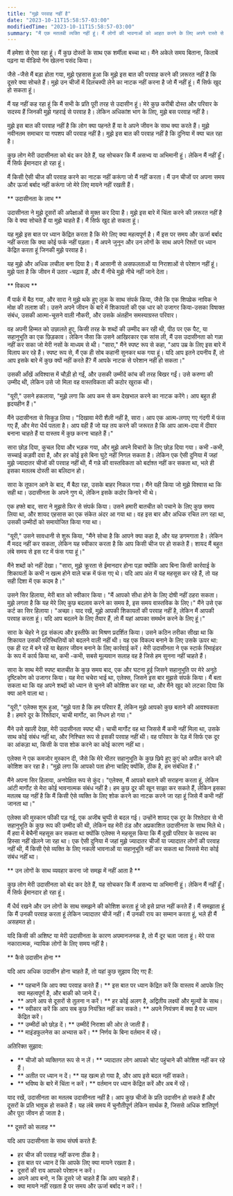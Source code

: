 ```yaml
---
title: "मुझे परवाह नहीं है"
date: "2023-10-11T15:58:57-03:00"
modifiedTime: "2023-10-11T15:58:57-03:00"
summary: "मैं एक मतलबी व्यक्ति नहीं हूं। मैं लोगों की भावनाओं को आहत करने के लिए अपने रास्ते से बाहर नहीं जाता। लेकिन मैं ज्यादातर लोगों या ज्यादातर चीजों के बारे में भी परवाह नहीं करता हूं जो मुझे शामिल नहीं करते हैं।"
---
```


मैं हमेशा से ऐसा रहा हूं। मैं कुछ दोस्तों के साथ एक शर्मीला बच्चा था। मैंने अकेले समय बिताना, किताबें पढ़ना या वीडियो गेम खेलना पसंद किया।

जैसे -जैसे मैं बड़ा होता गया, मुझे एहसास हुआ कि मुझे इस बात की परवाह करने की ज़रूरत नहीं है कि दूसरे क्या सोचते हैं। मुझे उन चीजों में दिलचस्पी लेने का नाटक नहीं करना है जो मैं नहीं हूं। मैं सिर्फ खुद हो सकता हूं।

मैं यह नहीं कह रहा हूं कि मैं सभी के प्रति पूरी तरह से उदासीन हूं। मेरे कुछ करीबी दोस्त और परिवार के सदस्य हैं जिनकी मुझे गहराई से परवाह है। लेकिन अधिकांश भाग के लिए, मुझे बस परवाह नहीं है।

मुझे इस बात की परवाह नहीं है कि लोग क्या पहनते हैं या वे अपने जीवन के साथ क्या करते हैं। मुझे नवीनतम समाचार या गपशप की परवाह नहीं है। मुझे इस बात की परवाह नहीं है कि दुनिया में क्या चल रहा है।

कुछ लोग मेरी उदासीनता को बंद कर देते हैं, यह सोचकर कि मैं असभ्य या अभिमानी हूं। लेकिन मैं नहीं हूँ। मैं सिर्फ ईमानदार हो रहा हूं।

मैं किसी ऐसी चीज की परवाह करने का नाटक नहीं करूंगा जो मैं नहीं करता। मैं उन चीजों पर अपना समय और ऊर्जा बर्बाद नहीं करूंगा जो मेरे लिए मायने नहीं रखती हैं।

** उदासीनता के लाभ **

उदासीनता ने मुझे दूसरों की अपेक्षाओं से मुक्त कर दिया है। मुझे इस बारे में चिंता करने की ज़रूरत नहीं है कि वे क्या सोचते हैं या मुझे चाहते हैं। मैं सिर्फ खुद हो सकता हूं।

यह मुझे इस बात पर ध्यान केंद्रित करता है कि मेरे लिए क्या महत्वपूर्ण है। मैं इस पर समय और ऊर्जा बर्बाद नहीं करता कि क्या कोई फर्क नहीं पड़ता। मैं अपने जुनून और उन लोगों के साथ अपने रिश्तों पर ध्यान केंद्रित करता हूं जिनकी मुझे परवाह है।

यह मुझे और अधिक लचीला बना दिया है। मैं आसानी से असफलताओं या निराशाओं से परेशान नहीं हूं। मुझे पता है कि जीवन में उतार -चढ़ाव हैं, और मैं नीचे मुझे नीचे नहीं जाने देता।

** विकल्प **

मैं पार्क में बैठ गया, और सारा ने मुझे थके हुए लुक के साथ संपर्क किया, जैसे कि एक शिपव्रेक नाविक ने मोक्ष की तलाश की। उसने अपने जीवन के बारे में शिकायतों की एक धार को उजागर किया-उसका विषाक्त संबंध, उसकी आत्मा-चूसने वाली नौकरी, और उसके अंतहीन समस्याग्रस्त परिवार।

वह अपनी हिम्मत को उछालते हुए, किसी तरह के शब्दों की उम्मीद कर रही थी, पीठ पर एक पैट, या सहानुभूति का एक छिड़काव। लेकिन जैसा कि उसने आखिरकार एक सांस ली, मैं उस उदासीनता को गन्ना नहीं कर सका जो मेरी नसों के माध्यम से थी।
"सारा," मैंने स्पष्ट रूप से कहा, "आप उम्र के लिए इस बारे में विलाप कर रहे हैं। स्पष्ट रूप से, मैं एक ही सोब कहानी सुनकर थक गया हूं। यदि आप इतने दयनीय हैं, तो आप इसके बारे में कुछ क्यों नहीं करते हैं? मैं आपके नाटक से परेशान नहीं हो सकता।"

उसकी आँखें अविश्वास में चौड़ी हो गईं, और उसकी उम्मीदें कांच की तरह बिखर गईं। उसे करुणा की उम्मीद थी, लेकिन उसे जो मिला वह वास्तविकता की कठोर खुराक थी।

"यूरी," उसने हकलाया, "मुझे लगा कि आप कम से कम देखभाल करने का नाटक करेंगे। आप बहुत ही हृदयहीन हैं।"

मैंने उदासीनता से सिकुड़ लिया। "दिखावा मेरी शैली नहीं है, सारा। आप एक आत्म-लगाए गए गंदगी में फंस गए हैं, और मेरा धैर्य पतला है। आप वही हैं जो यह तय करने की जरूरत है कि आप आत्म-दया में दीवार बनाना चाहते हैं या वास्तव में कुछ करना चाहते हैं।"

सारा छोड़ दिया, कुचल दिया और भड़क गया, और मुझे अपने विचारों के लिए छोड़ दिया गया। कभी -कभी, सच्चाई कड़वी दवा है, और हर कोई इसे बिना घुटे नहीं निगल सकता है। लेकिन एक ऐसी दुनिया में जहां मुझे ज्यादातर चीजों की परवाह नहीं थी, मैं गन्ने की वास्तविकता को बर्दाश्त नहीं कर सकता था, भले ही इसका मतलब दोस्ती का बलिदान हो।

सारा के तूफान आने के बाद, मैं बैठा रहा, उसके बाहर निकल गया। मैंने वही किया जो मुझे विश्वास था कि सही था। उदासीनता के अपने गुण थे, लेकिन इसके कठोर किनारे भी थे।

एक हफ्ते बाद, सारा ने मुझसे फिर से संपर्क किया। उसने हमारी बातचीत को पचाने के लिए कुछ समय लिया था, और शायद एहसास का एक संकेत अंदर आ गया था। वह इस बार और अधिक रचित लग रहा था, उसकी उम्मीदों को समायोजित किया गया था।

"यूरी," उसने सावधानी से शुरू किया, "मैंने सोचा है कि आपने क्या कहा है, और यह डगमगाता है। लेकिन मैं मदद नहीं कर सकता, लेकिन यह स्वीकार करता है कि आप किसी चीज पर हो सकते हैं। शायद मैं बहुत लंबे समय से इस रट में फंस गया हूं।"

मैंने शब्दों को नहीं देखा। "सारा, मुझे क्रूरता से ईमानदार होना पड़ा क्योंकि आप बिना किसी कार्रवाई के शिकायतों के कभी न खत्म होने वाले चक्र में फंस गए थे। यदि आप अंत में यह महसूस कर रहे हैं, तो यह सही दिशा में एक कदम है।"

उसने सिर हिलाया, मेरी बात को स्वीकार किया। "मैं आपको सीधा होने के लिए दोषी नहीं ठहरा सकता। मुझे लगता है कि यह मेरे लिए कुछ बदलाव करने का समय है, इस समय वास्तविक के लिए।"
मैंने उसे एक कर्ट का सिर हिलाया। "अच्छा। याद रखें, मुझे आपकी शिकायतों की परवाह नहीं है, लेकिन मैं आपकी परवाह करता हूं। यदि आप बदलने के लिए तैयार हैं, तो मैं यहां आपका समर्थन करने के लिए हूं।"

सारा के चेहरे ने दृढ़ संकल्प और इस्तीफे का मिश्रण प्रदर्शित किया। उसने कठिन तरीका सीखा था कि शिकायत उसकी परिस्थितियों को बदलने वाली नहीं थी। यह एक विकल्प बनाने के लिए उसके ऊपर था: एक ही रट में बने रहें या बेहतर जीवन बनाने के लिए कार्रवाई करें। मेरी उदासीनता ने एक स्टार्क रिमाइंडर के रूप में कार्य किया था, कभी -कभी, सबसे मूल्यवान सलाह वह है जिसे हम सुनना नहीं चाहते हैं।

सारा के साथ मेरी स्पष्ट बातचीत के कुछ समय बाद, एक और घटना हुई जिसने सहानुभूति पर मेरे अनूठे दृष्टिकोण को उजागर किया। यह मेरा चचेरा भाई था, एलेक्स, जिसने इस बार मुझसे संपर्क किया। मैं बता सकता था कि वह अपने शब्दों को ध्यान से चुनने की कोशिश कर रहा था, और मैंने खुद को लटका दिया कि क्या आने वाला था।

"यूरी," एलेक्स शुरू हुआ, "मुझे पता है कि हम परिवार हैं, लेकिन मुझे आपको कुछ बताने की आवश्यकता है। हमारे दूर के रिश्तेदार, चाची मार्गोट, का निधन हो गया।"

मैंने उसे खाली देखा, मेरी उदासीनता स्पष्ट थी। चाची मार्गोट वह था जिससे मैं कभी नहीं मिला था, उसके साथ कोई संबंध नहीं था, और निश्चित रूप से इसकी परवाह नहीं थी। वह परिवार के पेड़ में सिर्फ एक दूर का आंकड़ा था, किसी के पास शोक करने का कोई कारण नहीं था।

एलेक्स ने एक कमजोर मुस्कान दी, जैसे कि मेरे भीतर सहानुभूति के कुछ छिपे हुए कुएं को अपील करने की कोशिश कर रहा है। "मुझे लगा कि आपको पता होना चाहिए क्योंकि, ठीक है, हम संबंधित हैं।"

मैंने अपना सिर हिलाया, अनपेक्षित रूप से कुंद। "एलेक्स, मैं आपको बताने की सराहना करता हूं, लेकिन आंटी मार्गोट से मेरा कोई भावनात्मक संबंध नहीं है। हम कुछ दूर की खून साझा कर सकते हैं, लेकिन इसका मतलब यह नहीं है कि मैं किसी ऐसे व्यक्ति के लिए शोक करने का नाटक करने जा रहा हूं जिसे मैं कभी नहीं जानता था।"

एलेक्स की मुस्कान फीकी पड़ गई, एक अजीब चुप्पी से बदल गई। उन्होंने शायद एक दूर के रिश्तेदार से भी सहानुभूति के कुछ रूप की उम्मीद की थी, लेकिन वह मेरी ठंड और अप्रकाशित उदासीनता के साथ मिले थे।
मैं हवा में बेचैनी महसूस कर सकता था क्योंकि एलेक्स ने महसूस किया कि मैं दुखी परिवार के सदस्य का हिस्सा नहीं खेलने जा रहा था। एक ऐसी दुनिया में जहां मुझे ज्यादातर चीजों या ज्यादातर लोगों की परवाह नहीं थी, मैं किसी ऐसे व्यक्ति के लिए नकली भावनाओं या सहानुभूति नहीं कर सकता था जिससे मेरा कोई संबंध नहीं था।

** उन लोगों के साथ व्यवहार करना जो समझ में नहीं आता है **

कुछ लोग मेरी उदासीनता को बंद कर देते हैं, यह सोचकर कि मैं असभ्य या अभिमानी हूं। लेकिन मैं नहीं हूँ। मैं सिर्फ ईमानदार हो रहा हूं।

मैं धैर्य रखने और उन लोगों के साथ समझने की कोशिश करता हूं जो इसे प्राप्त नहीं करते हैं। मैं समझाता हूं कि मैं उनकी परवाह करता हूं लेकिन ज्यादातर चीजें नहीं। मैं उनकी राय का सम्मान करता हूं, भले ही मैं असहमत हो।

यदि किसी की अशिष्ट या मेरी उदासीनता के कारण अपमानजनक है, तो मैं दूर चला जाता हूं। मेरे पास नकारात्मक, न्यायिक लोगों के लिए समय नहीं है।

** कैसे उदासीन होना **

यदि आप अधिक उदासीन होना चाहते हैं, तो यहां कुछ सुझाव दिए गए हैं:

- ** पहचानें कि आप क्या परवाह करते हैं। ** इस बात पर ध्यान केंद्रित करें कि वास्तव में आपके लिए क्या महत्वपूर्ण है, और बाकी को जाने दें।
- ** अपने आप से दूसरों से तुलना न करें। ** हर कोई अलग है, अद्वितीय लक्ष्यों और मूल्यों के साथ।
- ** स्वीकार करें कि आप सब कुछ नियंत्रित नहीं कर सकते। ** अपने नियंत्रण में क्या है पर ध्यान केंद्रित करें।
- ** उम्मीदों को छोड़ दें। ** उम्मीदें निराशा की ओर ले जाती हैं।
- ** माइंडफुलनेस का अभ्यास करें। ** निर्णय के बिना वर्तमान में रहें।

अतिरिक्त सुझाव:

- ** चीजों को व्यक्तिगत रूप से न लें। ** ज्यादातर लोग आपको चोट पहुंचाने की कोशिश नहीं कर रहे हैं।
- ** अतीत पर ध्यान न दें। ** यह खत्म हो गया है, और आप इसे बदल नहीं सकते।
- ** भविष्य के बारे में चिंता न करें। ** वर्तमान पर ध्यान केंद्रित करें और अब में रहें।

याद रखें, उदासीनता का मतलब उदासीनता नहीं है। आप कुछ चीजों के प्रति उदासीन हो सकते हैं और दूसरों के प्रति भावुक हो सकते हैं। यह लंबे समय में चुनौतीपूर्ण लेकिन सार्थक है, जिससे अधिक शांतिपूर्ण और पूरा जीवन हो जाता है।

** दूसरों को सलाह **

यदि आप उदासीनता के साथ संघर्ष करते हैं:

- हर चीज की परवाह नहीं करना ठीक है।
- इस बात पर ध्यान दें कि आपके लिए क्या मायने रखता है।
- दूसरों की राय आपको परेशान न करें।
- अपने आप बनो, न कि दूसरे जो चाहते हैं कि आप चाहते हैं।
- क्या मायने नहीं रखता है पर समय और ऊर्जा बर्बाद न करें।
!